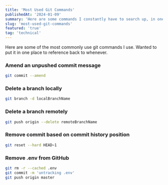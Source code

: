 ```yaml
---
title: 'Most Used Git Commands'
publishedAt: '2024-01-09'
summary: 'Here are some commands I constantly have to search up, in one place.'
slug: 'most-used-git-commands'
featured: 'true'
tag: 'technical'
---
```


Here are some of the most commonly use git commands I use. Wanted to put it in one place to reference back to whenever.

### Amend an unpushed commit message

```bash title="Terminal"
git commit --amend
```

### Delete a branch locally

```bash title="Terminal"
git branch -d localBranchName
```

### Delete a branch remotely

```bash title="Terminal"
git push origin --delete remoteBranchName
```

### Remove commit based on commit history position

```bash title="Terminal"
git reset --hard HEAD~1
```

### Remove .env from GitHub

```bash title="Terminal"
git rm -r --cached .env
git commit -m 'untracking .env'
git push origin master
```
